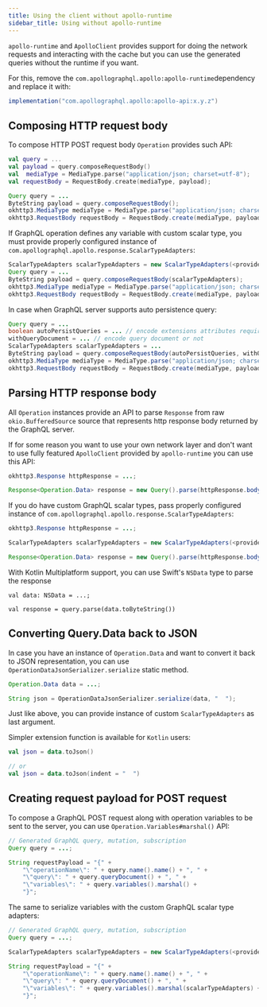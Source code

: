 ```yaml
---
title: Using the client without apollo-runtime
sidebar_title: Using without apollo-runtime
---
```


`apollo-runtime` and `ApolloClient` provides support for doing the network requests and interacting with the cache but you can use the generated queries without the runtime if you want.

For this, remove the `com.apollographql.apollo:apollo-runtime`dependency and replace it with:

```kotlin:title=build.gradle
implementation("com.apollographql.apollo:apollo-api:x.y.z")
```

## Composing HTTP request body

To compose HTTP POST request body `Operation` provides such API:

<MultiCodeBlock>

```kotlin
val query = ...
val payload = query.composeRequestBody()
val  mediaType = MediaType.parse("application/json; charset=utf-8");
val requestBody = RequestBody.create(mediaType, payload);
```

```java
Query query = ...
ByteString payload = query.composeRequestBody();
okhttp3.MediaType mediaType = MediaType.parse("application/json; charset=utf-8");
okhttp3.RequestBody requestBody = RequestBody.create(mediaType, payload);
```

</MultiCodeBlock>

If GraphQL operation defines any variable with custom scalar type, you must provide properly configured instance of
`com.apollographql.apollo.response.ScalarTypeAdapters`:

```java
ScalarTypeAdapters scalarTypeAdapters = new ScalarTypeAdapters(<provide your custom scalar type adapters>);
Query query = ...
ByteString payload = query.composeRequestBody(scalarTypeAdapters);
okhttp3.MediaType mediaType = MediaType.parse("application/json; charset=utf-8");
okhttp3.RequestBody requestBody = RequestBody.create(mediaType, payload);
```

In case when GraphQL server supports auto persistence query:

```java
Query query = ...
boolean autoPersistQueries = ... // encode extensions attributes required by query auto persistence or not
withQueryDocument = ... // encode query document or not
ScalarTypeAdapters scalarTypeAdapters = ...
ByteString payload = query.composeRequestBody(autoPersistQueries, withQueryDocument, scalarTypeAdapters);
okhttp3.MediaType mediaType = MediaType.parse("application/json; charset=utf-8");
okhttp3.RequestBody requestBody = RequestBody.create(mediaType, payload);
```

## Parsing HTTP response body

All `Operation` instances provide an API to parse `Response` from raw `okio.BufferedSource` source that represents http response body
returned by the GraphQL server.

If for some reason you want to use your own network layer and don't want to use fully featured `ApolloClient` provided by `apollo-runtime`
you can use this API:

```java
okhttp3.Response httpResponse = ...;

Response<Operation.Data> response = new Query().parse(httpResponse.body().source());
```

If you do have custom GraphQL scalar types, pass properly configured instance of `com.apollographql.apollo.response.ScalarTypeAdapters`:

```java
okhttp3.Response httpResponse = ...;

ScalarTypeAdapters scalarTypeAdapters = new ScalarTypeAdapters(<provide your custom scalar type adapters>);

Response<Operation.Data> response = new Query().parse(httpResponse.body().source(), scalarTypeAdapters);
```        

With Kotlin Multiplatform support, you can use Swift's `NSData` type to parse the response

```kotlin:title=Kotlin-Common
val data: NSData = ...;

val response = query.parse(data.toByteString())
``` 

## Converting Query.Data back to JSON

In case you have an instance of `Operation.Data` and want to convert it back to JSON representation, you can use
`OperationDataJsonSerializer.serialize` static method.

```java
Operation.Data data = ...;

String json = OperationDataJsonSerializer.serialize(data, "  ");
```

Just like above, you can provide instance of custom `ScalarTypeAdapters` as last argument.

Simpler extension function is available for `Kotlin` users:
```kotlin
val json = data.toJson()

// or
val json = data.toJson(indent = "  ")
```

## Creating request payload for POST request

To compose a GraphQL POST request along with operation variables to be sent to the server, you can use `Operation.Variables#marshal()` API: 

```java
// Generated GraphQL query, mutation, subscription
Query query = ...;

String requestPayload = "{" +
    "\"operationName\": " + query.name().name() + ", " +
    "\"query\": " + query.queryDocument() + ", " +
    "\"variables\": " + query.variables().marshal() +
    "}";
```

The same to serialize variables with the custom GraphQL scalar type adapters:

```java
// Generated GraphQL query, mutation, subscription
Query query = ...;

ScalarTypeAdapters scalarTypeAdapters = new ScalarTypeAdapters(<provide your custom scalar type adapters>);

String requestPayload = "{" +
    "\"operationName\": " + query.name().name() + ", " +
    "\"query\": " + query.queryDocument() + ", " +
    "\"variables\": " + query.variables().marshal(scalarTypeAdapters) +
    "}";
```
